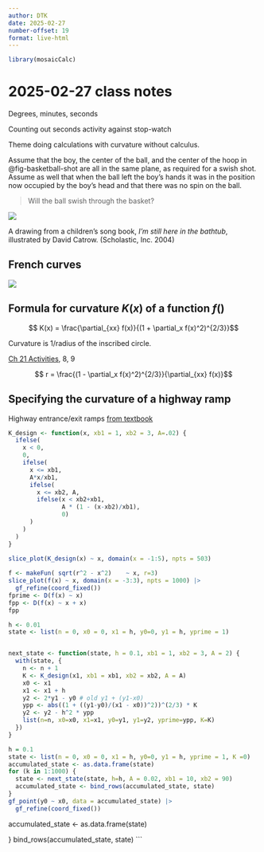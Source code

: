 ```yaml
---
author: DTK
date: 2025-02-27
number-offset: 19
format: live-html
---
```


```r
library(mosaicCalc)
```


# 2025-02-27 class notes

Degrees, minutes, seconds

Counting out seconds activity against stop-watch

Theme doing calculations with curvature without calculus.




Assume that the boy, the center of the ball, and the center of the hoop in @fig-basketball-shot are all in the same plane, as required for a swish shot. Assume as well that when the ball left the boy's hands it was in the position now occupied by the boy's head and that there was no spin on the ball. 

> Will the ball swish through the basket?

::: {#fig-basketball-shot}
![](www/basketball-shot.png)

A drawing from a children's song book, *I'm still here in the bathtub*, illustrated by David Catrow. (Scholastic, Inc. 2004)
:::

## French curves

![](www/french-curves.png)

## Formula for curvature $K(x)$ of a function $f()$

$$ K(x) = \frac{\partial_{xx} f(x)}{(1 + \partial_x f(x)^2)^{2/3}}$$

Curvature is 1/radius of the inscribed circle.


[Ch 21 Activities](https://dtkaplan.github.io/MC-Workbook/21-exercises.html), 8, 9




$$ r = \frac{(1 - \partial_x f(x)^2)^{2/3}}{\partial_{xx} f(x)}$$

## Specifying the curvature of a highway ramp


Highway entrance/exit ramps [from textbook](https://www.mosaic-web.org/MOSAIC-Calculus/Differentiation/21-concavity.html#thm-highway-curves)

```r
K_design <- function(x, xb1 = 1, xb2 = 3, A=.02) {
  ifelse(
    x < 0, 
    0, 
    ifelse(
      x <= xb1, 
      A*x/xb1,
      ifelse(
        x <= xb2, A,
        ifelse(x < xb2+xb1,
               A * (1 - (x-xb2)/xb1),
               0)
      )
    )
  )
}
  
slice_plot(K_design(x) ~ x, domain(x = -1:5), npts = 503)
```
```r
f <- makeFun( sqrt(r^2 - x^2)    ~ x, r=3)
slice_plot(f(x) ~ x, domain(x = -3:3), npts = 1000) |>
  gf_refine(coord_fixed())
fprime <- D(f(x) ~ x)
fpp <- D(f(x) ~ x + x)
fpp
```







```r
h <- 0.01
state <- list(n = 0, x0 = 0, x1 = h, y0=0, y1 = h, yprime = 1)


next_state <- function(state, h = 0.1, xb1 = 1, xb2 = 3, A = 2) {
  with(state, {
    n <- n + 1
    K <- K_design(x1, xb1 = xb1, xb2 = xb2, A = A) 
    x0 <- x1
    x1 <- x1 + h
    y2 <- 2*y1 - y0 # old y1 + (y1-x0)
    ypp <- abs((1 + ((y1-y0)/(x1 - x0))^2))^(2/3) * K
    y2 <- y2 - h^2 * ypp 
    list(n=n, x0=x0, x1=x1, y0=y1, y1=y2, yprime=ypp, K=K)
  })
}
```

```r
h = 0.1
state <- list(n = 0, x0 = 0, x1 = h, y0=0, y1 = h, yprime = 1, K =0)
accumulated_state <- as.data.frame(state)
for (k in 1:1000) {
  state <- next_state(state, h=h, A = 0.02, xb1 = 10, xb2 = 90)
  accumulated_state <- bind_rows(accumulated_state, state)
}
gf_point(y0 ~ x0, data = accumulated_state) |>
  gf_refine(coord_fixed()) 
```


accumulated_state <- as.data.frame(state)

}
bind_rows(accumulated_state, state)
```
